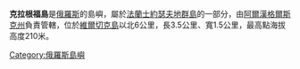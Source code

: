 '''克拉根福島'''是[[俄羅斯|俄羅斯]]的島嶼，屬於[[法蘭士約瑟夫地群島|法蘭士約瑟夫地群島]]的一部分，由[[阿爾漢格爾斯克州|阿爾漢格爾斯克州]]負責管轄，位於[[維爾切克島|維爾切克島]]以北6公里，長3.5公里、寬1.5公里，最高點海拔高度210米。

[[Category:俄羅斯島嶼|Category:俄羅斯島嶼]]
{{Russia-geo-stub}}